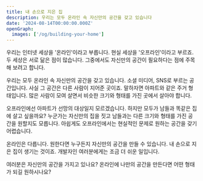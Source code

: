 ```yaml
---
title: 내 손으로 지은 집
description: 우리는 모두 온라인 속 자신만의 공간을 갖고 있습니다
date: '2024-08-14T00:00:00.000Z'
openGraph:
  images: ['/og/building-your-home']
---
```


우리는 인터넷 세상을 '온라인'이라고 부릅니다. 현실 세상을 '오프라인'이라고 부르죠. 두 세상은 서로 닮은 점이 많습니다. 그중에서도 자신만의 공간이 필요하다는 점에 주목해 보려고 합니다.

우리는 모두 온라인 속 자신만의 공간을 갖고 있습니다. 소셜 미디어, SNS로 부르는 공간입니다. 사실 그 공간은 다른 사람이 지어준 곳이죠. 말하자면 아파트와 같은 주거 형태입니다. 많은 사람이 모여 살면서 비슷한 크기와 형태를 가진 곳에서 살아야 합니다.

오프라인에선 아파트가 선망의 대상일지 모르겠습니다. 하지만 모두가 남들과 똑같은 집에 살고 싶을까요? 누군가는 자신만의 집을 짓고 남들과는 다른 크기와 형태를 가진 공간을 원할지도 모릅니다. 아쉽게도 오프라인에서는 현실적인 문제로 원하는 공간을 갖기 어렵습니다.

온라인은 다릅니다. 원한다면 누구든지 자신만의 공간을 만들 수 있습니다. 내 손으로 지은 집이 생기는 것이죠. 개발자인 여러분에게는 조금 더 쉬운 일입니다.

여러분은 자신만의 공간을 가지고 있나요? 온라인에 나만의 공간을 만든다면 어떤 형태가 되길 원하시나요?
